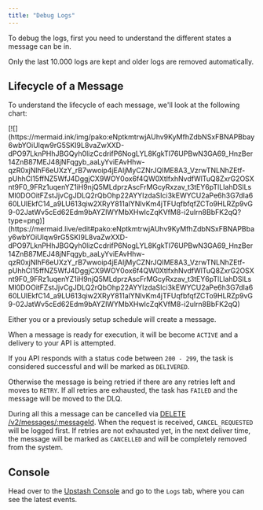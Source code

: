 ```yaml
---
title: "Debug Logs"
---
```


To debug the logs, first you need to understand the different states a message can
be in.

Only the last 10.000 logs are kept and older logs are removed automatically.

## Lifecycle of a Message

To understand the lifecycle of each message, we'll look at the following chart:

<Frame>
[![](https://mermaid.ink/img/pako:eNptkmtrwjAUhv9KyMfhZdbNSxFBNAPBbay6wbYOiUlqw9rG5SKI9L8vaZwXXD-dPO97LknPHhJBGQyh0lizCcdrifP6NogLYL8KgkTI76UPBwN3GA69_HnzBer14ZnB87MEJ48jNFqgyb_aaLyYviEAvHhw-qzR0xjNlhF6eUXzY_rB7wwoip4jEAIjMyCZNrJQIME8A3_VzrwTNLNhZEtf-pUhhCl15ffNZ5WfJ4DggjCX9WOY0ox6f4QW0XtlfxhNvdfWlTuQ8ZxrG2OSXnt9F0_9FRz1uqenYZ1iH9njQ5MLdprzAscFrMGcyRxzav_t3tEY6pTlLIahDSlLsMl0DOOitFZstJjvCgJDLQ2rQbOhp22AYYIzdaSIci3kEWYCU2aPe6h3G7dIa660LUlEkfC14_a9LU613qiw2XRyY811alYNIvKm4jTFUqfbfqfZCTo9HLRZp9vG9-02JatWv5cEd62Edm9bAYZlWYMbXHwIcZqKVfM8-i2ulrn8BbFK2qQ?type=png)](https://mermaid.live/edit#pako:eNptkmtrwjAUhv9KyMfhZdbNSxFBNAPBbay6wbYOiUlqw9rG5SKI9L8vaZwXXD-dPO97LknPHhJBGQyh0lizCcdrifP6NogLYL8KgkTI76UPBwN3GA69_HnzBer14ZnB87MEJ48jNFqgyb_aaLyYviEAvHhw-qzR0xjNlhF6eUXzY_rB7wwoip4jEAIjMyCZNrJQIME8A3_VzrwTNLNhZEtf-pUhhCl15ffNZ5WfJ4DggjCX9WOY0ox6f4QW0XtlfxhNvdfWlTuQ8ZxrG2OSXnt9F0_9FRz1uqenYZ1iH9njQ5MLdprzAscFrMGcyRxzav_t3tEY6pTlLIahDSlLsMl0DOOitFZstJjvCgJDLQ2rQbOhp22AYYIzdaSIci3kEWYCU2aPe6h3G7dIa660LUlEkfC14_a9LU613qiw2XRyY811alYNIvKm4jTFUqfbfqfZCTo9HLRZp9vG9-02JatWv5cEd62Edm9bAYZlWYMbXHwIcZqKVfM8-i2ulrn8BbFK2qQ)
</Frame>

Either you or a previously setup schedule will create a message.

When a message is ready for execution, it will be become `ACTIVE` and a delivery to
your API is attempted.

If you API responds with a status code between `200 - 299`, the task is
considered successful and will be marked as `DELIVERED`.

Otherwise the message is being retried if there are any retries left and moves to `RETRY`. If all retries are exhausted, the task has `FAILED` and the message will be moved to the DLQ.

During all this a message can be cancelled via [DELETE /v2/messages/:messageId](https://docs.upstash.com/qstash/api/messages/cancel). When the request is received, `CANCEL_REQUESTED` will be logged first.
If retries are not exhausted yet, in the next deliver time, the message will be marked as `CANCELLED` and will be completely removed from the system.

## Console

Head over to the [Upstash Console](https://console.upstash.com/qstash) and go to
the `Logs` tab, where you can see the latest events.
